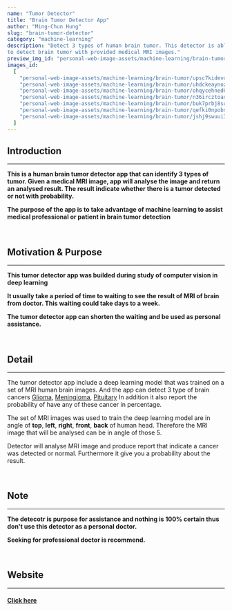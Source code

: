 ```yaml
---
name: "Tumor Detector"
title: "Brain Tumor Detector App"
author: "Ming-Chun Hung"
slug: "brain-tumor-detector"
category: "machine-learning"
description: "Detect 3 types of human brain tumor. This detector is able 
to detect brain tumor with provided medical MRI images."
preview_img_id: "personal-web-image-assets/machine-learning/brain-tumor/upsc7kidevdwtoyhhast"
images_id:
  [
    "personal-web-image-assets/machine-learning/brain-tumor/upsc7kidevdwtoyhhast",
    "personal-web-image-assets/machine-learning/brain-tumor/uhdckeaynozqxu3jbftq",
    "personal-web-image-assets/machine-learning/brain-tumor/ohqycehned6xjr33u33o",
    "personal-web-image-assets/machine-learning/brain-tumor/n36ircztoaxbmiacdkmv",
    "personal-web-image-assets/machine-learning/brain-tumor/buk7prbj8sund2g58chi",
    "personal-web-image-assets/machine-learning/brain-tumor/qefki0npobs8q3sur28m",
    "personal-web-image-assets/machine-learning/brain-tumor/jshj9swuui3n36jhiczg",
  ]
---
```


## Introduction

---

**This is a human brain tumor detector app that can identify 3 types of tumor.
Given a medical MRI image, app will analyse the image and return an analysed result.
The result indicate whether there is a tumor detected or not with probability.**

**The purpose of the app is to take advantage of machine learning to assist
medical professional or patient in brain tumor detection**

<br />

## Motivation & Purpose

---

**This tumor detector app was builded during study of computer vision in deep learning**

**It usually take a period of time to waiting to see the result of MRI of brain from doctor.
This waiting could take days to a week.**

**The tumor detector app can shorten the waiting and be used as personal assistance.**

<br />

## Detail

---

The tumor detector app include a deep learning model that was trained on a set of MRI
human brain images. And the app can detect 3 type of brain cancers
[Glioma](https://en.wikipedia.org/wiki/Glioma),
[Meningioma](https://en.wikipedia.org/wiki/Meningioma),
[Pituitary](https://en.wikipedia.org/wiki/Pituitary_gland)
In addition it also report the probability of have any of these cancer in percentage.

The set of MRI images was used to train the deep learning model are in angle of
**top**, **left**, **right**, **front**, **back** of human head. Therefore the MRI image
that will be analysed can be in angle of those 5.

Detector will analyse MRI image and produce report that indicate a cancer was detected or
normal. Furthermore it give you a probability about the result.

<br />

## Note

---

**The detecotr is purpose for assistance and nothing is 100% certain
thus don't use this detector as a personal doctor.**

**Seeking for professional doctor is recommend.**

<br />

## Website

---

#### [Click here](https://braintumordetectorapp.streamlit.app/)

<br />
